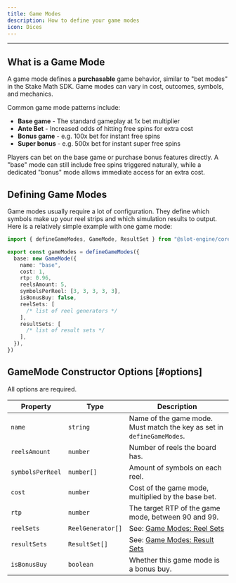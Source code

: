 ```yaml
---
title: Game Modes
description: How to define your game modes
icon: Dices
---
```


---

## What is a Game Mode

A game mode defines a **purchasable** game behavior, similar to "bet modes" in the Stake Math SDK.
Game modes can vary in cost, outcomes, symbols, and mechanics.

Common game mode patterns include:

- **Base game** - The standard gameplay at 1x bet multiplier
- **Ante Bet** - Increased odds of hitting free spins for extra cost
- **Bonus game** - e.g. 100x bet for instant free spins
- **Super bonus** - e.g. 500x bet for instant super free spins

Players can bet on the base game or purchase bonus features directly.
A "base" mode can still include free spins triggered naturally, while a dedicated "bonus" mode
allows immediate access for an extra cost.

## Defining Game Modes

Game modes usually require a lot of configuration. They define which symbols make up your reel strips
and which simulation results to output. Here is a relatively simple example with one game mode:

```ts lineNumbers
import { defineGameModes, GameMode, ResultSet } from "@slot-engine/core"

export const gameModes = defineGameModes({
  base: new GameMode({
    name: "base",
    cost: 1,
    rtp: 0.96,
    reelsAmount: 5,
    symbolsPerReel: [3, 3, 3, 3, 3],
    isBonusBuy: false,
    reelSets: [
      /* list of reel generators */
    ],
    resultSets: [
      /* list of result sets */
    ],
  }),
})
```

## GameMode Constructor Options [#options]

All options are required.

| Property         | Type              | Description                                                              |
| ---------------- | ----------------- | ------------------------------------------------------------------------ |
| `name`           | `string`          | Name of the game mode. Must match the key as set in `defineGameModes`.   |
| `reelsAmount`    | `number`          | Number of reels the board has.                                           |
| `symbolsPerReel` | `number[]`        | Amount of symbols on each reel.                                          |
| `cost`           | `number`          | Cost of the game mode, multiplied by the base bet.                       |
| `rtp`            | `number`          | The target RTP of the game mode, between 90 and 99.                      |
| `reelSets`       | `ReelGenerator[]` | See: [Game Modes: Reel Sets](/docs/core/config/game-modes/reel-sets)     |
| `resultSets`     | `ResultSet[]`     | See: [Game Modes: Result Sets](/docs/core/config/game-modes/result-sets) |
| `isBonusBuy`     | `boolean`         | Whether this game mode is a bonus buy.                                   |
